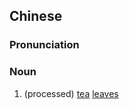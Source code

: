 ==Chinese==
{{zh-forms}}

===Pronunciation===
{{zh-pron
|md=dà-niŏh
|cat=n
}}

===Noun===
{{zh-noun}}

# {{lb|zh|Min Dong}} (processed) [[tea]] [[leaves]]